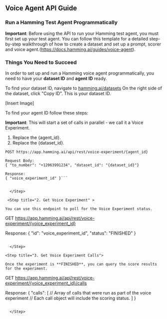 ## Voice Agent API Guide

### Run a Hamming Test Agent Programmatically


<Warning>

**Important**: Before using the API to run your Hamming test agent, you must first set up your test agent. You can follow this template for a detailed step-by-step walkthrough of how to create a dataset and set up a prompt, scorer and voice agent.(https://docs.hamming.ai/guides/voice-agent).

</Warning>

### Things You Need to Succeed

In order to set up and run a Hamming voice agent programmatically, you need to have your **dataset ID** and **agent ID** ready.


<Accordion icon="message-bot" title="Finding your Dataset ID">

To find your dataset ID, navigate to [hamming.ai/datasets](https://app.hamming.ai/datasets?page=1)
On the right side of the dataset, click "Copy ID". This is your dataset ID.

[Insert Image]

</Accordion>


<Accordion icon="message-bot" title="Finding your Agent ID">

To find your agent ID follow these steps: 

</Accordion>



<Steps>

<Step title= "1. Start Agent Test Run">


<Tip>

**Important**: This will start a set of calls in parallel - we call it a Voice Experiment.

</Tip>

1. Replace the {agent_id}.
2. Replace the {dataset_id}.

```
POST https://app.hamming.ai/api/rest/voice-experiment/{agent_id}

Request Body:
{ "to_number": "+12063991234", "dataset_id": "{dataset_id}"}

Response:
{ "voice_experiment_id" }```


  </Step>

 <Step title="2. Get Voice Experiment" >

You can use this endpoint to poll for the Voice Experiment status.

```
GET https://app.hamming.ai/api/rest/voice-experiment/{voice_experiment_id}

Response:
{ "id": "voice_experiment_id", "status": "FINISHED" }
```

  </Step>

<Step title="3. Get Voice Experiment Calls">

Once the experiment is **FINISHED**, you can query the score results for the experiment.

```
GET https://app.hamming.ai/api/rest/voice-experiment/{voice_experiment_id}/calls

Response:
{
    "calls": [
       // Array of calls that were run as part of the voice experiment
       // Each call object will include the scoring status.
    ]
}
```

  </Step>



